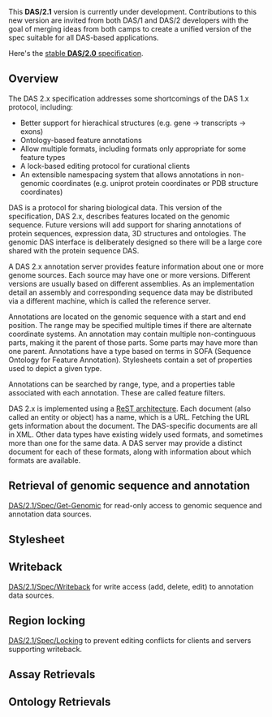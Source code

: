 This '''DAS/2.1''' version is currently under development. Contributions to this new version are invited from both DAS/1 and DAS/2 developers with the goal of merging ideas from both camps to create a unified version of the spec suitable for all DAS-based applications.

Here's the [http://biodas.org/documents/das2/das2_protocol.html stable '''DAS/2.0''' specification].

==Overview==

The DAS 2.x specification addresses some shortcomings of the DAS 1.x protocol, including:

* Better support for hierachical structures (e.g. gene -> transcripts -> exons)
* Ontology-based feature annotations
* Allow multiple formats, including formats only appropriate for some feature types
* A lock-based editing protocol for curational clients
* An extensible namespacing system that allows annotations in non-genomic coordinates (e.g. uniprot protein coordinates or PDB structure coordinates)

DAS is a protocol for sharing biological data.  This version of the
specification, DAS 2.x, describes features located on the genomic
sequence.  Future versions will add support for sharing annotations of
protein sequences, expression data, 3D structures and ontologies.  The
genomic DAS interface is deliberately designed so there will be a
large core shared with the protein sequence DAS.

A DAS 2.x annotation server provides feature information about one or
more genome sources.  Each source may have one or more versions.
Different versions are usually based on different assemblies.  As an
implementation detail an assembly and corresponding sequence data may
be distributed via a different machine, which is called the reference
server.

Annotations are located on the genomic sequence with a start and end
position.  The range may be specified multiple times if there are
alternate coordinate systems.  An annotation may contain multiple
non-continguous parts, making it the parent of those parts.  Some
parts may have more than one parent.  Annotations have a type based on
terms in SOFA (Sequence Ontology for Feature Annotation).  Stylesheets
contain a set of properties used to depict a given type.

Annotations can be searched by range, type, and a properties table
associated with each annotation.  These are called feature filters.

DAS 2.x is implemented using a
[http://www.ics.uci.edu/~fielding/pubs/dissertation/top.htm ReST architecture].
Each document (also called an entity or object) has
a name, which is a URL.  Fetching the URL gets information about the
document.  The DAS-specific documents are all in XML.  Other data
types have existing widely used formats, and sometimes more than one
for the same data.  A DAS server may provide a distinct document for
each of these formats, along with information about which formats are
available.

==Retrieval of genomic sequence and annotation==

[[DAS/2.1/Spec/Get-Genomic]] for read-only access to genomic sequence and annotation data sources.

==Stylesheet==

==Writeback==

[[DAS/2.1/Spec/Writeback]] for write access (add, delete, edit) to annotation data sources.

==Region locking==

[[DAS/2.1/Spec/Locking]] to prevent editing conflicts for clients and servers supporting writeback.

==Assay Retrievals==

==Ontology Retrievals==